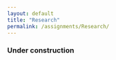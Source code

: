 ```yaml
---
layout: default
title: "Research"
permalink: /assignments/Research/
---
```


<h3>Under construction</h3>